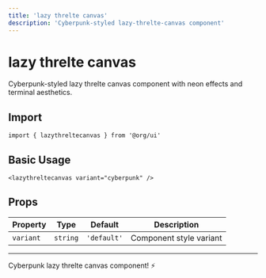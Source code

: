 ```yaml
---
title: 'lazy threlte canvas'
description: 'Cyberpunk-styled lazy-threlte-canvas component'
---
```


# lazy threlte canvas

Cyberpunk-styled lazy threlte canvas component with neon effects and terminal aesthetics.

## Import

```svelte
import { lazythreltecanvas } from '@org/ui'
```

## Basic Usage

```svelte
<lazythreltecanvas variant="cyberpunk" />
```

## Props

| Property | Type | Default | Description |
|----------|------|---------|-------------|
| `variant` | `string` | `'default'` | Component style variant |

---

Cyberpunk lazy threlte canvas component! ⚡
